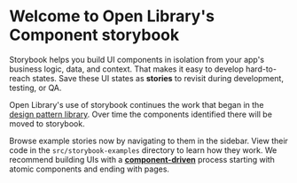 
<Meta title="Introduction" />

# Welcome to Open Library's Component storybook

Storybook helps you build UI components in isolation from your app's business logic, data, and context.
That makes it easy to develop hard-to-reach states. Save these UI states as **stories** to revisit during development, testing, or QA.

Open Library's use of storybook continues the work that began in the [design pattern library](https://github.com/internetarchive/openlibrary/wiki/Design-Pattern-Library).
Over time the components identified there will be moved to storybook.

Browse example stories now by navigating to them in the sidebar.
View their code in the `src/storybook-examples` directory to learn how they work.
We recommend building UIs with a [**component-driven**](https://componentdriven.org) process starting with atomic components and ending with pages.
